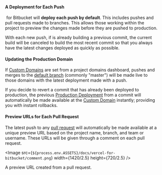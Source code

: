 
#### A Deployment for Each Push

&#8203;<ProductName /> for Bitbucket will **deploy each push by default**. This includes pushes and pull requests made to branches. This allows those working within the project to preview the changes made before they are pushed to production.

With each new push, if <ProductShortName /> is already building a previous commit, the current build will be canceled to build the most recent commit so that you always have the latest changes deployed as quickly as possible.

#### Updating the Production Domain

If [Custom Domains](/docs/v2/custom-domains) are set from a project domains dashboard, pushes and merges to the [default branch](https://confluence.atlassian.com/bitbucket/branching-a-repository-223217999.html#BranchingaRepository-branching_modelThebranchingmodel) (commonly "master") will be made live to those domains with the latest deployment made with a push.

If you decide to revert a commit that has already been deployed to production, the previous [Production Deployment](/docs/v2/platform/deployments#production) from a commit will automatically be made available at the [Custom Domain](/docs/v2/custom-domains) instantly; providing you with instant rollbacks.

#### Preview URLs for Each Pull Request

The latest push to any [pull request](https://www.atlassian.com/git/tutorials/making-a-pull-request) will automatically be made available at a unique preview URL based on the project name, branch, and team or username. These URLs will be given through a comment on each pull request.

<Image
  src={`${process.env.ASSETS}/docs/vercel-for-bitbucket/comment.png`}
  width={1420/2.5}
  height={720/2.5}
/>
<Caption style={{marginTop: '-40px'}}>A preview URL created from a pull request.</Caption>
